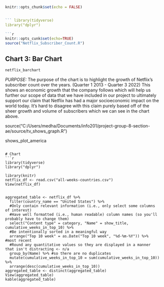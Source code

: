 ```r
knitr::opts_chunk$set(echo = FALSE)


``` library(tidyverse)
library("dplyr") 
 
```r
knitr::opts_cunk$set(echo=TRUE)
source("Netflix_Subscriber_Count.R")
``` 
## Chart 3: Bar Chart
```r
netflix_barchart
```
_PURPOSE:_ 
The purpose of the chart is to highlight the growth of Netflix’s subscriber count over the years. (Quarter 1 2013 - Quarter 3 2022) This shows an economic growth that the company follows which will help us further our scope of data that we have included in our project to ultimately support our claim that Netflix has had a major socioeconomic impact on the world today. It’s hard to disagree with this claim purely based off of the sheer growth and volume of subscribers which we can see in the chart above. 

source("C:/Users/medha/Documents/info201/project-group-8-section-ae/source/tv_shows_graph.R")

shows_plot_america
```
  
# Chart  
```r
library(tidyverse)
library("dplyr")

library(knitr)
netflix_df <- read.csv("all-weeks-countries.csv")
View(netflix_df)


aggregated_table <- netflix_df %>% 
  filter(country_name == "United States") %>% 
  #Only contain relevant information (i.e., only select some columns of interest)
  #Have well formatted (i.e., human readable) column names (so you'll probably have to change them)
  select("Content type" = category, "Name" = show_title,  cumulative_weeks_in_top_10) %>% 
  #Be intentionally sorted in a meaningful way
  arrange("Top 10 week" = as.Date("Top 10 week", "%d-%m-%Y")) %>% #most recent
  #Round any quantitative values so they are displayed in a manner that isn't distracting <- n/a
  group_by(Name) %>% #so there are no duplicates
  mutate(cumulative_weeks_in_top_10 = sum(cumulative_weeks_in_top_10)) %>% 
  arrange(desc(cumulative_weeks_in_top_10))
aggregated_table <- distinct(aggregated_table)
View(aggregated_table)
kable(aggregated_table)
```

